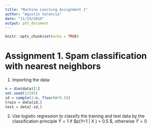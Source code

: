 ```yaml
---
title: "Machine Learning Assignment 1"
author: "Agustín Valencia"
date: "11/19/2019"
output: pdf_document
---
```


```r
knitr::opts_chunk$set(echo = TRUE)
```

# Assignment 1. Spam classification with nearest neighbors

1. Importing the data: 

```r
n = dim(data)[1]
set.seed(12345)
id = sample(1:n, floor(n*0.5))
train = data[id,]
test = data[-id,]
```

2. Use logistic regression to classify the training and test data by the classification principle
$\hat{Y} = 1$ if $p(Y=1 | X ) > 0.5 $, otherwise $\hat{Y} = 0$